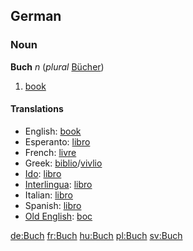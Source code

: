 ==German==
===Noun===
'''Buch''' ''n'' (''plural'' [[Bücher]])

# [[book]]

====Translations====
*English: [[book]]
*Esperanto: [[libro]]
*French: [[livre]]
*Greek: [[biblio]]/[[vivlio]]
*[[Ido]]: [[libro]]
*[[Interlingua]]: [[libro]]
*Italian: [[libro]]
*Spanish: [[libro]]
*[[Old English]]: [[boc]]

[[de:Buch]]
[[fr:Buch]]
[[hu:Buch]]
[[pl:Buch]]
[[sv:Buch]]